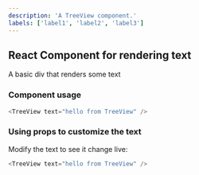 ```yaml
---
description: 'A TreeView component.'
labels: ['label1', 'label2', 'label3']
---
```



## React Component for rendering text

A basic div that renders some text

### Component usage
```js
<TreeView text="hello from TreeView" />
```

### Using props to customize the text

Modify the text to see it change live:
```js live
<TreeView text="hello from TreeView" />
```
